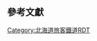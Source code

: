 {{Routemap|inline=<includeonly>yes</includeonly>|collapse=yes|title=北海道新幹線|title-bg=#2cb431|title-color=white|top=
* 只記載主要的橋樑、隧道等（包括建設中）
* 只記載JR的旅客營業線與並行在來線。路線名以正式名稱記載。
|map=
hSTR~~ ~~↑[[東日本旅客鐵道|JR東]]：[[東北新幹線]]~~2010-
STRq\hTBHF\STRq~~0.0~~'''[[新青森站|新青森]]'''
hSTR~~ ~~←JR東：[[奧羽本線]]→
KDSTaq\hABZgr\~~ ~~←JR東：{{link-ja|盛岡新幹線車輛中心#青森派出|盛岡新幹線車両センター|盛岡新幹線車輛中心青森派出}}~~2010-
hTUNNEL2~~ ~~阿彌陀隧道~~190公尺
htSTRa@g~~ ~~{{link-ja|津輕蓬田隧道|津軽蓬田トンネル}}~~6,190公尺<ref group="JRTT" name="jrtt.go/08-2Press/H24/pressh241011" /><ref group="JR北" name="jrhokkaido-press-20150115-4" />
htSTRe@f
hTUNNEL2~~ ~~第1外黑山隧道~~135公尺<ref group="JRTT" name="jrtt.go/08-2Press/H24/pressh240912-3" />
hTUNNEL2~~ ~~第2外黑山隧道~~683公尺<ref group="JRTT" name="jrtt.go/08-2Press/H24/pressh240912-3" />
hTUNNEL2~~ ~~館下隧道~~545公尺
hTUNNEL2~~ ~~館澤隧道~~590公尺
STR+r\hSTR\~~ ~~←JR東：[[津輕線]]（[[青森站|青森]]方向）
DST!~HUBa\hSTR\~~28.9~~[[新中小國信號場]]
ABZgl!~HUB\hKRZ\STR+r~~ ~~→JR東：津輕線（[[三廄站|三廄]]方向）
hSTRl!~HUBlf\hABZg+r!~HUBeq\LSTR~~ ~~←[[海峽線]]↓~~1988-
htSTRa@g~~ ~~大平隧道~~1,510公尺<ref group="JR北" name="jrhokkaido-press-20150115-4" />
htSTRe@f
\TUNNEL1\LSTR~~ ~~{{link-ja|津輕隧道|津軽トンネル}}~~5,880公尺<ref group="JR北" name="jrhokkaido-press-20150115-4" />
\BHF!~HUBaq\STR!~HUBlg~~38.5~~'''[[奧津輕今別站|奧津輕今別]]
\STR\HST!~HUBe~~ ~~JR東：[[津輕二股站|津輕二股]]
STRq\KRZo\STRr~~ ~~←JR東：津輕線（三廄方向）
TUNNEL1~~ ~~大川平隧道~~1,337公尺
TUNNEL2~~ ~~第1今別隧道~~160公尺
TUNNEL2~~ ~~第2今別隧道~~690公尺
TUNNEL2~~ ~~第1濱名隧道~~440公尺
TUNNEL2~~ ~~第2濱名隧道~~280公尺
TUNNEL2~~ ~~第3濱名隧道~~170公尺
TUNNEL2~~ ~~第4濱名隧道~~140公尺
tSTRa~~ ~~[[青函隧道]]~~53,850公尺<ref group="JR北" name="jrhokkaido-press-20150115-4" />
\tDST\FUNI~~58.0~~[[龍飛定點]]
WDOCKSm\WDOCKSm!~tSTR\WDOCKSm~~ ~~[[青函隧道龍飛斜坑線]]
WDOCKSm\WDOCKSm!~tSTR+GRZq\WDOCKSm~~ ~~↑[[青森縣]]／[[北海道]]↓
WDOCKSm\WDOCKSm!~tSTR\WDOCKSm~~ ~~[[津輕海峽]]
tDST~~81.0~~[[吉岡定點]]
tSTRe
TUNNEL1~~ ~~第1湯之里隧道~~1,167公尺
DST~~101.5~~[[湯之里知內信號場]]
hKRZWae~~ ~~{{link-ja|知內川 (北海道)|知内川 (北海道)|知內川}}
TUNNEL1~~ ~~第2湯之里隧道~~1,638公尺
hKRZWae~~ ~~重內川
TUNNEL1~~ ~~第1重內隧道~~813公尺
TUNNEL1~~ ~~第2重內隧道~~1,128公尺
hKRZWae~~ ~~森越川
TUNNEL1~~ ~~第1森越隧道~~1,634公尺
TUNNEL2~~ ~~第2森越隧道~~166公尺
TUNNEL2~~ ~~第3森越隧道~~322公尺
TUNNEL2~~ ~~第4森越隧道~~405公尺
hKRZW~~ ~~建有川
hSTR+l!~POINTER+4\hABZgr\~~ ~~海峽線↑~~1988-
hKRZWae\hKRZW\~~ ~~{{link-ja|木古內川|木古内川}}
BHF!~HUBaq\hBHF!~HUBeq\~~113.3~~'''[[木古內站|木古內]]'''
STRr!~POINTERg@fq\hSTR\~~ ~~[[道南漁火鐵道線]]
TUNNEL1~~ ~~札苅隧道~~1,235公尺<ref name="pref.hokkaido.lg/ss/skt/gaiyo" /><ref name="hokkaido-shinkansen-navi/about" />
TUNNEL1~~ ~~幸連隧道~~1,410公尺<ref name="pref.hokkaido.lg/ss/skt/gaiyo" /><ref name="hokkaido-shinkansen-navi/about" />
TUNNEL1~~ ~~泉澤隧道~~1,720公尺<ref name="pref.hokkaido.lg/ss/skt/gaiyo" /><ref name="hokkaido-shinkansen-navi/about" />
TUNNEL1~~ ~~{{link-ja|渡島當別隧道|渡島当別トンネル}}~~8,073公尺<ref group="JR北" name="jrhokkaido-press-20150115-4" />
TUNNEL1~~ ~~新茂邊地隧道~~3,355公尺<ref group="JR北" name="jrhokkaido-press-20150115-4" />
hTUNNEL2~~ ~~萬太郎隧道~~530公尺
KDSTaq\hABZg+r\~~ ~~{{link-ja|函館新幹線綜合車輛所|函館新幹線総合車両所}}
STR+r!~POINTERg@fq\hSTRe@f\~~ ~~[[函館本線]]（[[函館站|函館]]方向）
BHF!~HUBaq\KBHFxe!~HUBeq\~~148.8~~'''[[新函館北斗站|新函館北斗]]'''
LSTR!~POINTERg@fq\extSTRa@g\~~ ~~函館本線（[[森站 (北海道)|森]]方向）
extSTR~~ ~~{{link-ja|渡島隧道|渡島トンネル}}~~32,675公尺<ref group="JRTT" name="jrtt.go/08-2Press/H28/pressh280722" /><ref group="日建工" name="decn/2016-07-26/onlineservice/News/detail/3201607260104" />
extSTRe@f
exTUNNEL1~~ ~~二股隧道~~1,500公尺<ref group="道建" name="e-kensin.net/2016-03-26/modules/pico1/content_id=1555" />
exTUNNEL1~~ ~~磐石隧道~~4,600公尺<ref group="道建" name="e-kensin.net/2016-03-26/modules/pico1/content_id=1555" />
exTUNNEL1~~ ~~祭禮隧道~~4,000公尺<ref group="道建" name="e-kensin.net/2016-03-26/modules/pico1/content_id=1555" />
exhtSTRa@g~~ ~~野田追隧道~~8,170公尺<ref group="道建" name="e-kensin.net/2016-03-26/modules/pico1/content_id=1555" />
LSTR!~POINTERg@fq\exhtSTRe@f\~~ ~~函館本線
STR\exhKRZWe\~~ ~~砂蘭部川橋樑~~100公尺<ref name="town.yakumo/shinkansen/content0008" />~~ ~~砂蘭部川
HST\exSTR\~~ ~~[[八雲站|八雲]]
LSTR\exBHF\~~ ~~[[新八雲站|新八雲]]（臨時名稱）
exhKRZWa~~ ~~遊樂部川橋樑~~245公尺<ref name="town.yakumo/shinkansen/content0008" />~~ ~~{{link-ja|遊樂部川|遊楽部川}}
exTUNNEL1~~ ~~立岩隧道~~16,980公尺<ref group="道建" name="e-kensin.net/2016-03-26/modules/pico1/content_id=1555" />
exTUNNEL1~~ ~~幌內隧道~~500公尺<ref group="道建" name="e-kensin.net/2016-03-26/modules/pico1/content_id=1555" />
exTUNNEL1~~ ~~豐野隧道~~1,700公尺<ref group="道建" name="e-kensin.net/2016-03-26/modules/pico1/content_id=1555" />
exTUNNEL1~~ ~~國縫隧道~~1,300公尺<ref group="道建" name="e-kensin.net/2016-03-26/modules/pico1/content_id=1555" />
exhKRZW~~ ~~紋別川橋樑~~120公尺<ref group="JRTT" name="jrtt.go/08-2Press/h29/pressh290630" />~~ ~~紋別川
LSTR!~POINTERg@fq\exhSTR\~~ ~~函館本線
BHF!~HUBaq\exhBHF!~HUBeq\~~ ~~[[長萬部站|長萬部]]
ABZgl\xhKRZ\LSTR+r!~POINTER+1~~ ~~函館本線
hKRZWae\exhKRZW\LSTR~~ ~~南部陣屋川橋樑~~140公尺<ref group="JRTT" name="jrtt.go/08-2Press/h29/pressh290630" />~~南部陣屋川
hKRZWae\exhKRZW\~~ ~~長萬部川橋樑~~180公尺<ref group="JRTT" name="jrtt.go/08-2Press/h29/pressh290630" />~~長萬部川
STRr\exhtSTRa@g\~~ ~~←[[室蘭本線]]
exhtSTRe@f~~ ~~內浦隧道~~15,560公尺<ref group="道建" name="e-kensin.net/2016-03-26/modules/pico1/content_id=1555" />
exhtSTRa@g~~ ~~昆布隧道~~10,410公尺<ref group="道建" name="e-kensin.net/2016-03-26/modules/pico1/content_id=1555" />
exhtSTRe@f
exhTUNNEL2~~ ~~宮田隧道~~100公尺<ref group="道建" name="e-kensin.net/2016-03-26/modules/pico1/content_id=1555" />
exhtSTRa@g~~ ~~新雪谷隧道~~2,300公尺<ref group="道建" name="e-kensin.net/2016-03-26/modules/pico1/content_id=1555" />
exhtSTRe@f
extSTRa@g~~ ~~羊蹄隧道~~9,750公尺<ref group="JRTT" name="jrtt.go/08-2Press/H28/pressh280722" /><ref group="道建" name="e-kensin.net/2016-03-26/modules/pico1/content_id=1555" /><ref group="日建工" name="decn/2016-07-26/onlineservice/News/detail/3201607260710" />
\exhtSTRe@f\LSTR
\exhKRZW\hKRZWae~~ ~~尻別川橋樑~~340公尺<ref group="JRTT" name="jrtt.go/08-2Press/H28/pressh280722" />~~尻別川
\exhKRZW\hKRZWae~~ ~~南俱登山川橋樑~~210公尺<ref group="JRTT" name="jrtt.go/08-2Press/H28/pressh280722" />~~俱登山川
\exhBHF!~HUBaq\BHF!~HUBeq~~[[俱知安站|俱知安]]
\exhtSTRa\LSTR~~ ~~二森隧道~~12,630公尺<ref group="道建" name="e-kensin.net/2016-03-26/modules/pico1/content_id=1555" />
exhtSTRe@f
exhtSTRa@g~~ ~~後志隧道~~17,975公尺<ref group="道建" name="e-kensin.net/2016-03-26/modules/pico1/content_id=1555" /><ref group="日建工" name="decn/2016-07-25/onlineservice/News/detail/3201607250616" />
\extSTR\LSTR
\exhtSTRe@f\HST~~ ~~[[小樽站|小樽]]
\exhBHF\LSTR~~ ~~[[新小樽站|新小樽]]（臨時名稱）
exhtSTRa@g~~ ~~朝里隧道~~4,300公尺<ref group="道建" name="e-kensin.net/2016-03-26/modules/pico1/content_id=1555" />
exhtSTRe@f
exhtSTRa@g~~ ~~{{link-ja|札樽隧道|札樽トンネル}}~~26,230公尺<ref group="JRTT" name="jrtt.go/08-2Press/h29/pressh290630" /><ref group="道新" name="dd.hokkaido-np/2017-07-01/news/economy/economy/1-0416294" />
\extSTR!~STRc2\LSTR3
STRc2\xtKRZ3+1\STRc4
HST+1\extSTR!~STRc4\~~ ~~[[發寒站|發寒]]
HST\extSTR\~~ ~~[[發寒中央站|發寒中央]]
hKRZWae\extKRZW\~~ ~~{{link-ja|琴似發寒川|琴似発寒川}}<ref group="JRTT" name="jrtt.go/08-2Press/h29/pressh290630" />
hSTRa\extSTR\
hHST\extSTR\~~ ~~[[琴似站 (JR北海道)|琴似]]
hSTR2\extSTR!~hSTRc3\
hSTRc1\extSTR!~hSTR2+4\hSTRc3
\extSTR!~hSTRc1\hABZ+4l~~ ~~→[[札沼線]]
\extSTRe@f\hHST~~ ~~[[桑園站|桑園]]
\exBHF!~HUBaq\hBHF!~HUBeq~~[[札幌站|札幌]]
\exENDEe\STR~~ ~~終點
\\STR~~ ~~↓函館本線（[[旭川站|旭川]]方向）~~1882-
|bottom={{navbar|北海道新幹線RDT}}
}}<noinclude>{{rdt intro|[[北海道新幹線]]}}
==參考文獻==
{{Reflist|group=JRTT|refs=
<ref group="JRTT" name="jrtt.go/08-2Press/H24/pressh241011">{{Cite press release|url=http://www.jrtt.go.jp/08-2Press/pdf/H24/pressh241011.pdf|format=PDF|title=「北海道新幹線、津軽蓬田トンネルの貫通式」について|language=ja|publisher=[[鐵道建設、運輸設施整備支援機構]]|date=2012-10-11|accessdate=2012-12-11|archiveurl=http://web.archive.org/web/20121211043027/http://www.jrtt.go.jp/08-2Press/pdf/H24/pressh241011.pdf|archivedate=2012年12月11日}}</ref>
<ref group="JRTT" name="jrtt.go/08-2Press/H24/pressh240912-3">{{Cite press release|url=http://www.jrtt.go.jp/08-2Press/pdf/H24/pressh240912-3.pdf|format=PDF|title=「北海道新幹線、第1外黒山トンネルの貫通式」について|language=ja|publisher=鐵道建設、運輸設施整備支援機構|date=2012-09-12|accessdate=2012-12-11|archiveurl=http://web.archive.org/web/20121211053109/http://www.jrtt.go.jp/08-2Press/pdf/H24/pressh240912-3.pdf|archivedate=2012年12月11日}}</ref>
<ref group="JRTT" name="jrtt.go/08-2Press/H28/pressh280722">{{Cite press release|url=http://www.jrtt.go.jp/08-2Press/pdf/H28/pressh280722.pdf|format=PDF|title=北海道新幹線（新函館北斗・札幌間）工事の計画変更について|language=ja|publisher=鐵道建設、運輸設施整備支援機構|date=2016-07-22|accessdate=2016-07-22|archiveurl=http://web.archive.org/web/20160723074318/http://www.jrtt.go.jp/08-2Press/pdf/H28/pressh280722.pdf|archivedate=2016年7月22日}}</ref>
<ref group="JRTT" name="jrtt.go/08-2Press/h29/pressh290630">{{Cite press release|author=|url=http://www.jrtt.go.jp/08-2Press/pdf/h29/pressh290630.pdf|format=PDF|language=ja|title=北海道新幹線（新函館北斗・札幌間）工事の計画変更について|work=|publisher=鐵道建設、運輸設施整備支援機構|date=2017年6月30日|accessdate=2017年7月1日|archiveurl=https://web.archive.org/web/20170701074547/http://www.jrtt.go.jp/08-2Press/pdf/h29/pressh290630.pdf|archivedate=2017年7月1日}}</ref>
}}
{{Reflist|group="日建工"|refs=
<ref group="日建工" name="decn/2016-07-26/onlineservice/News/detail/3201607260104">{{Cite news|author=日刊建設工業新聞オンライン|url=http://www.decn.co.jp/onlineservice/News/detail/3201607260104|title=鉄道運輸機構／北海道新幹線2トンネル一体化／渡島と村山、国内最長33キロに|newspaper=日刊建設工業新聞|publisher=日刊建設工業新聞社|date=2016-07-26|accessdate=2016-08-10|archiveurl=http://web.archive.org/web/20160810074649/http://www.decn.co.jp/onlineservice/News/detail/3201607260104|archivedate=2016-08-10}}</ref>
<ref group="日建工" name="decn/2016-07-26/onlineservice/News/detail/3201607260710">{{Cite news|author=日刊建設工業新聞オンライン|url=http://www.decn.co.jp/onlineservice/News/detail/3201607260710|title=鉄道運輸機構／北海道新幹線・倶知安駅を高架化へ／倶知安町ら周辺まちづくり検討|newspaper=日刊建設工業新聞|publisher=日刊建設工業新聞社|date=2016-07-26|accessdate=2016-08-10|archiveurl=http://web.archive.org/web/20160810075505/http://www.decn.co.jp/onlineservice/News/detail/3201607260710|archivedate=2016-08-10}}</ref>
<ref group="日建工" name="decn/2016-07-25/onlineservice/News/detail/3201607250616">{{Cite news|author=日刊建設工業新聞オンライン|url=http://www.decn.co.jp/onlineservice/News/detail/3201607250616|title=鉄道運輸機構／北海道新幹線後志トンネル北上沢工区が起工／施工は西松建設JV|newspaper=日刊建設工業新聞|publisher=日刊建設工業新聞社|date=2016-07-25|accessdate=2016-08-10|archiveurl=http://web.archive.org/web/20160810074023/http://www.decn.co.jp/onlineservice/News/detail/3201607250616|archivedate=2016-08-10}}</ref>
}}
{{Reflist|group="道建"|refs=
<ref group="道建" name="e-kensin.net/2016-03-26/modules/pico1/content_id=1555">{{Cite news|author=e-kensinニュース（公共工事）|url=http://e-kensin.net/modules/pico1/index.php?content_id=1555|title=《特集》北海道新幹線が待望の開業 （4）工事費1兆円超の札幌延伸はトンネル7本に着工 ②用地取得本格化|language=ja|newspaper=北海道建設新聞|publisher=北海道建設新聞社|date=2016-03-26|accessdate=2016-08-10|archiveurl=http://web.archive.org/web/20160810084732/http://e-kensin.net/modules/pico1/index.php?content_id=1555|archivedate=2016-08-10}}</ref>
}}
{{Reflist|group="道新"|refs=
<ref group="道新" name="dd.hokkaido-np/2017-07-01/news/economy/economy/1-0416294">{{Cite news|author=|url=http://dd.hokkaido-np.co.jp/news/economy/economy/1-0416294.html|language=ja|title=札幌都心までトンネル 当初計画より7キロ延長 北海道新幹線|newspaper=北海道新聞|agency=どうしんウェブ／電子版（経済）|publisher=北海道新聞社|date=2017年7月1日|location=札幌市|accessdate=2017年7月1日|archiveurl=https://web.archive.org/web/20170701070149/http://dd.hokkaido-np.co.jp/news/economy/economy/1-0416294.html|archivedate=2017年7月1日}}</ref>
}}
{{Reflist|group="JR北"|refs=
<ref group="JR北" name="jrhokkaido-press-20150115-4">{{Cite press release|url=http://www.jrhokkaido.co.jp/press/2015/150115-4.pdf|format=PDF|title=北海道新幹線 冬期対策設備の概要について|language=ja|publisher=[[北海道旅客铁道]]|date=2015-01-15|accessdate=2015-02-11|archiveurl=https://web.archive.org/web/20150211110421/http://www.jrhokkaido.co.jp/press/2015/150115-4.pdf|archivedate=2015-02-11|deadurl=yes}}</ref>
}}
{{Reflist|refs=
<ref name="pref.hokkaido.lg/ss/skt/gaiyo">「北海道新幹線の概要」 - 北海道 総合政策部・交通政策局新幹線推進室</ref>
<ref name="hokkaido-shinkansen-navi/about">「北海道新幹線について」 - 北海道新幹線開業NAVI</ref>
<ref name="town.yakumo/shinkansen/content0008">{{cite web|url=http://www.town.yakumo.lg.jp/modules/shinkansen/content0008.html|title=新八雲（仮称）駅はどこに出来るの？|publisher=八雲町|date=|accessdate=2017-07-02|archiveurl= |archivedate= }}</ref>
}}
[[Category:北海道旅客鐵道RDT]]
[[Category:北海道新幹線| ]]

</noinclude>